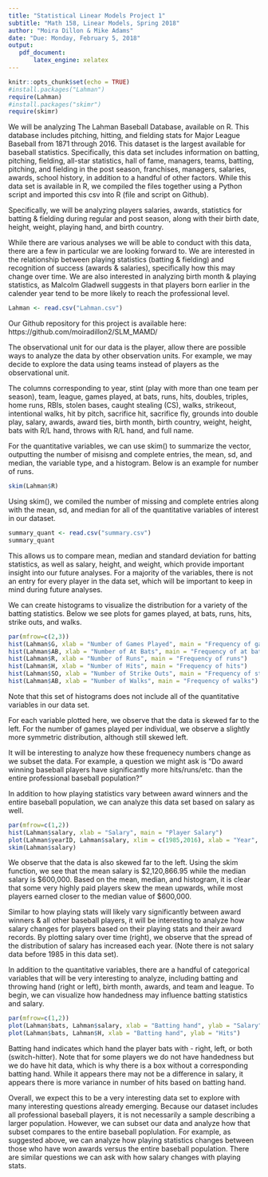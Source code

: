```yaml
---
title: "Statistical Linear Models Project 1"
subtitle: "Math 158, Linear Models, Spring 2018"
author: "Moira Dillon & Mike Adams"
date: "Due: Monday, February 5, 2018"
output:
   pdf_document:
       latex_engine: xelatex
---
```


```r
knitr::opts_chunk$set(echo = TRUE)
#install.packages("Lahman")
require(Lahman)
#install.packages("skimr")
require(skimr)
```

We will be analyzing The Lahman Baseball Database, available on R. This database includes pitching, hitting, and fielding stats for Major League Baseball from 1871 through 2016. This dataset is the largest available for baseball statistics. Specifically, this data set includes information on batting, pitching, fielding, all-star statistics, hall of fame, managers, teams, batting, pitching, and fielding in the post season, franchises, managers, salaries, awards, school history, in addition to a handful of other factors. While this data set is available in R, we compiled the files together using a Python script and imported this csv into R (file and script on Github).

Specifically, we will be analyzing players salaries, awards, statistics for batting & fielding during regular and post season, along with their birth date, height, weight, playing hand, and birth country.

While there are various analyses we will be able to conduct with this data, there are a few in particular we are looking forward to. We are interested in the relationship between playing statistics (batting & fielding) and recognition of success (awards & salaries), specifically how this may change over time. We are also interested in analyzing birth month & playing statistics, as Malcolm Gladwell suggests in \textit{Outliers} that players born earlier in the calender year tend to be more likely to reach the professional level.

```r
Lahman <- read.csv("Lahman.csv")
```

Our Github repository for this project is available here: https://github.com/moiradillon2/SLM_MAMD/

The observational unit for our data is the player, allow there are possible ways to analyze the data by other observation units. For example, we may decide to explore the data using teams instead of players as the observational unit.

The columns corresponding to year, stint (play with more than one team per season), team, league, games played, at bats, runs, hits, doubles, triples, home runs, RBIs, stolen bases, caught stealing (CS), walks, strikeout, intentional walks, hit by pitch, sacrifice hit, sacrifice fly, grounds into double play, salary, awards, award ties, birth month, birth country, weight, height, bats with R/L hand, throws with R/L hand, and full name.

For the quantitative variables, we can use skim() to summarize the vector, outputting the number of misisng and complete entries, the mean, sd, and median, the variable type, and a histogram. Below is an example for number of runs.

```r
skim(Lahman$R)
```

Using skim(), we comiled the number of missing and complete entries along with the mean, sd, and median for all of the quantitative variables of interest in our dataset.
```r
summary_quant <- read.csv("summary.csv")
summary_quant
```

This allows us to compare mean, median and standard deviation for batting statistics, as well as salary, height, and weight, which provide important insight into our future analyses. For a majority of the variables, there is not an entry for every player in the data set, which will be important to keep in mind during future analyses.

We can create histograms to visualize the distribution for a variety of the batting statistics. Below we see plots for games played, at bats, runs, hits, strike outs, and walks.
```r

par(mfrow=c(2,3))
hist(Lahman$G, xlab = "Number of Games Played", main = "Frequency of games played")
hist(Lahman$AB, xlab = "Number of At Bats", main = "Frequency of at bats")
hist(Lahman$R, xlab = "Number of Runs", main = "Frequency of runs")
hist(Lahman$H, xlab = "Number of Hits", main = "Frequency of hits")
hist(Lahman$SO, xlab = "Number of Strike Outs", main = "Frequency of strike outs")
hist(Lahman$AB, xlab = "Number of Walks", main = "Frequency of walks")
```

Note that this set of histograms does not include all of the quantitative variables in our data set.

For each variable plotted here, we observe that the data is skewed  far to the left. For the number of games played per individual, we observe a slightly more symmetric distribution, although still skewed left.

It will be interesting to analyze how these frequenecy numbers change as we subset the data. For example, a question we might ask is "Do award winning baseball players have significantly more hits/runs/etc. than the entire professional baseball population?" 

In addition to how playing statistics vary between award winners and the entire baseball population, we can analyze this data set based on salary as well. 

```r
par(mfrow=c(1,2))
hist(Lahman$salary, xlab = "Salary", main = "Player Salary")
plot(Lahman$yearID, Lahman$salary, xlim = c(1985,2016), xlab = "Year", ylab = "Salary", main = "Salary 1985-2016")
skim(Lahman$salary)
```

We observe that the data is also skewed far to the left. Using the skim function, we see that the mean salary is \$2,120,866.95 while the median salary is \$600,000. Based on the mean, median, and histogram, it is clear that some very highly paid players skew the mean upwards, while most players earned closer to the median value of \$600,000.

Similar to how playing stats will likely vary significantly between award winners & all other baseball players, it will be interesting to analyze how salary changes for players based on their playing stats and their award records. By plotting salary over time (right), we observe that the spread of the distribution of salary has increased each year. (Note there is not salary data before 1985 in this data set). 

In addition to the quantitative variables, there are a handful of categorical variables that will be very interesting to analyze, including batting and throwing hand (right or left), birth month, awards, and team and league. To begin, we can visualize how handedness may influence batting statistics and salary. 

```r
par(mfrow=c(1,2))
plot(Lahman$bats, Lahman$salary, xlab = "Batting hand", ylab = "Salary")
plot(Lahman$bats, Lahman$H, xlab = "Batting hand", ylab = "Hits")
```

Batting hand indicates which hand the player bats with - right, left, or both (switch-hitter). Note that for some players we do not have handedness but we do have hit data, which is why there is a box without a corresponding batting hand. While it appears there may not be a difference in salary, it appears there is more variance in number of hits based on batting hand. 

Overall, we expect this to be a very interesting data set to explore with many interesting questions already emerging. Because our dataset includes all professional baseball players, it is not necessarily a sample describing a larger population. However, we can subset our data and analyze how that subset compares to the entire baseball poplulation. For example, as suggested above, we can analyze how playing statistics changes between those who have won awards versus the entire baseball population. There are similar questions we can ask with how salary changes with playing stats.




